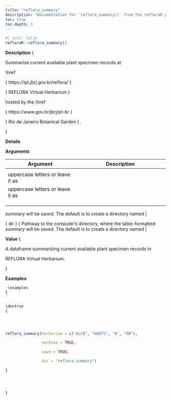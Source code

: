 ```yaml
---
title: "reflora_summary"
description: "Documentation for `reflora_summary()` from the refloraR package."
toc: true
toc-depth: 3
---
```

 
```r
#| eval: false
refloraR::reflora_summary()
```

 **Description**
 \description
{


Summarize current available plant specimen records at

\href

{
https://ipt.jbrj.gov.br/reflora/
}

{
REFLORA Virtual Herbarium
}


hosted by the 
\href

{
https://www.gov.br/jbrj/pt-br
}

{
Rio de Janeiro Botanical Garden
}
.

} 

 **Details**
  

 **Arguments**

| Argument | Description |
|----------|-------------|
| \item  { herbarium }  { A vector of specific herbarium acronyms (collection code) in
 uppercase letters or leave it as  \code { NULL } | \item  { herbarium }  { A vector of specific herbarium acronyms (collection code) in
 uppercase letters or leave it as  \code { NULL } |
| \item  { verbose }  { Logical, if  \code { FALSE } | \item  { verbose }  { Logical, if  \code { FALSE } |
| \item  { save }  { Logical, if  \code { TRUE } | \item  { save }  { Logical, if  \code { TRUE } |
| \item  { dir }  { Pathway to the computer's directory, where the table-formatted
 summary will be saved. The default is to create a directory named
   \code { reflora_summary } | \item  { dir }  { Pathway to the computer's directory, where the table-formatted
 summary will be saved. The default is to create a directory named
   \code { reflora_summary } | 

 **Value**
 \value
{


A dataframe summarizing current available plant specimen records in

REFLORA Virtual Herbarium.

} 

 **Examples**
```r
 \examples
{


\dontrun
{




reflora_summary(herbarium = c("ALCB", "HUEFS", "K", "RB"),

                verbose = TRUE,

                save = TRUE,

                dir = "reflora_summary")

}




} 
```
